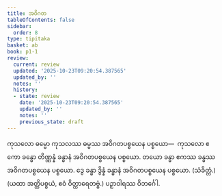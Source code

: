 ```yaml
---
title: အဝိဂတ
tableOfContents: false
sidebar:
  order: 8
type: tipitaka
basket: ab
book: p1-1
review:
  current: review
  updated: '2025-10-23T09:20:54.387565'
  updated_by: ''
  notes: ''
  history:
  - state: review
    date: '2025-10-23T09:20:54.387565'
    updated_by: ''
    notes: ''
    previous_state: draft
---
```



<ReviewStatus review={frontmatter.review} showDetails={true} />

<HypothesisAnnotation frontmatter={frontmatter} />

<DynamicBreadcrumb />

<Division number="302" book="p1-1" e="ch" v="36" p="94">

<Paragraph number="1004" book="p1-1">
ကုသလော ဓမ္မော ကုသလဿ ဓမ္မဿ အဝိဂတပစ္စယေန ပစ္စယော—  ကုသလော ဧကော ခန္ဓော တိဏ္ဏန္နံ ခန္ဓာနံ အဝိဂတပစ္စယေန ပစ္စယော. တယော ခန္ဓာ ဧကဿ ခန္ဓဿ အဝိဂတပစ္စယေန ပစ္စယော. ဒွေ ခန္ဓာ ဒွိန္နံ ခန္ဓာနံ အဝိဂတပစ္စယေန ပစ္စယော. (သံခိတ္တံ.)

</Paragraph>
</Division>

<Paragraph number="1005" type="center" book="p1-1">
(ယထာ အတ္ထိပစ္စယံ, ဧဝံ ဝိတ္ထာရေတဗ္ဗံ.)



</Paragraph>

<Paragraph number="1006" type="center" book="p1-1">
ပဉှာဝါရဿ ဝိဘင်္ဂေါ.
</Paragraph>